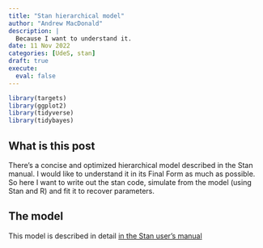 ```yaml
---
title: "Stan hierarchical model"
author: "Andrew MacDonald"
description: |
  Because I want to understand it.
date: 11 Nov 2022
categories: [UdeS, stan]
draft: true
execute:
  eval: false
---
```


```r
library(targets)
library(ggplot2)
library(tidyverse)
library(tidybayes)
```

## What is this post

There's a concise and optimized hierarchical model described in the Stan manual. I would like to understand it in its Final Form as much as possible. So here I want to write out the stan code, simulate from the model (using Stan and R) and fit it to recover parameters.

## The model

This model is described in detail [in the Stan user's manual](https://mc-stan.org/docs/stan-users-guide/multivariate-hierarchical-priors.html)

